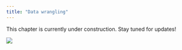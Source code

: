 ```yaml
---
title: "Data wrangling"
---
```


This chapter is currently under construction. Stay tuned for updates!

![](figs/under_construction.gif){fig-align="left"}
